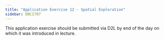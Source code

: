 ```yaml
---
title: "Application Exercise 12 - Spatial Exploration"
sidebar: ENCI707
---
```


::: callout-important
This application exercise should be submitted via D2L by end of the day on which it was introduced in lecture.
:::

<!-- Please submit your Jupyter notebooks created during lecture. Your submission should be a html file displaying the outputs from running the code. The following notebooks should be included in this submission:
    1) regressionDataAnalysis.html
    2) logitModelling-Biogeme.html -->